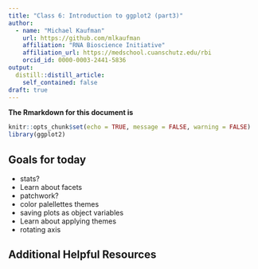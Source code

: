 ```yaml
---
title: "Class 6: Introduction to ggplot2 (part3)"
author:
  - name: "Michael Kaufman"
    url: https://github.com/mlkaufman
    affiliation: "RNA Bioscience Initiative"
    affiliation_url: https://medschool.cuanschutz.edu/rbi
    orcid_id: 0000-0003-2441-5836
output:
  distill::distill_article:
    self_contained: false
draft: true 
---
```



**The Rmarkdown for this document is **


```r
knitr::opts_chunk$set(echo = TRUE, message = FALSE, warning = FALSE)
library(ggplot2)
```

## Goals for today

- stats?
- Learn about facets
- patchwork?
- color palellettes themes
- saving plots as object variables
- Learn about applying themes
- rotating axis

## Additional Helpful Resources
